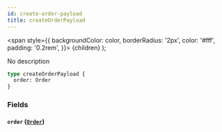 ```yaml
---
id: create-order-payload
title: createOrderPayload
---
```


<span
style={{
      backgroundColor: color,
      borderRadius: '2px',
      color: '#fff',
      padding: '0.2rem',
    }}>
{children}
</span>
);

No description

```graphql
type createOrderPayload {
  order: Order
}
```

### Fields

#### `order` ([`Order`](/v1/objects/order))
